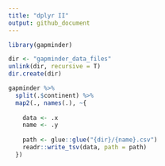 ```yaml
---
title: "dplyr II"
output: github_document
---
```


```r
library(gapminder)
```

```r
dir <- "gapminder_data_files"
unlink(dir, recursive = T)
dir.create(dir)

gapminder %>% 
  split(.$continent) %>% 
  map2(., names(.), ~{
    
    data <- .x 
    name <- .y 
    
    path <- glue::glue("{dir}/{name}.csv")
    readr::write_tsv(data, path = path)
  })
```

